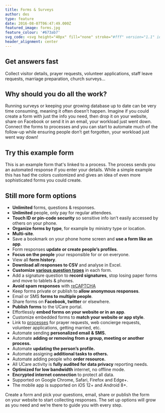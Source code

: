 ```yaml
---
title: Forms & Surveys
author: des
type: feature
date: 2016-08-07T06:47:49.000Z
featured_image: forms.jpg
feature_colour: '#673ab7'
svg_code: <svg height="40px" fill="none" stroke="#fff" version="1.1" id="Layer_1" xmlns="http://www.w3.org/2000/svg" xmlns:xlink="http://www.w3.org/1999/xlink" x="0px" y="0px" viewBox="0 0 19 24" style="enable-background:new 0 0 19 24;" xml:space="preserve"><g id="Layer_2"><g id="New_icons"> <polyline class="st0" points="16.5,2.5 18.5,2.5 18.5,23.5 0.5,23.5 0.5,2.5 2.5,2.5 "/> <path class="st0" d="M11.5,2.5c0-1.1-0.9-2-2-2s-2,0.9-2,2h-3v3h10v-3H11.5z"/> <polyline class="st0" points="4.5,4.5 2.5,4.5 2.5,21.5 12.5,21.5 12.5,17.5 16.5,17.5 16.5,4.5 14.5,4.5 "/> <line class="st0" x1="16.5" y1="17.5" x2="12.5" y2="21.5"/> <line class="st0" x1="5.5" y1="9.5" x2="13.5" y2="9.5"/> <line class="st0" x1="5.5" y1="11.5" x2="13.5" y2="11.5"/> <line class="st0" x1="5.5" y1="13.5" x2="13.5" y2="13.5"/> <line class="st0" x1="5.5" y1="15.5" x2="10" y2="15.5"/> </g></g></svg>
header_alignment: center
---
```


## Get answers fast

Collect visitor details, prayer requests, volunteer applications, staff leave requests, marriage preparation, church surveys...

## Why should you do all the work?

Running surveys or keeping your growing database up to date can be very time consuming, meaning it often doesn’t happen. Imagine if you could create a form with just the info you need, then drop it on your website, share on Facebook or send it in an email, your workload just went down. Connect the forms to processes and you can start to automate much of the follow-up while ensuring people don’t get forgotten, your workload just went way down!

## Try this example form

This is an example form that's linked to a process. The process sends you an automated response if you enter your details. While a simple example this has had the colors customized and gives an idea of even more sophisticated forms you could create.

<UCareEmbed id='661505' path='/forms/11/embed' />

## Still more form options

- **Unlimited** forms, questions & responses.
- **Unlimited** people, only pay for regular attendees.
- **Touch ID or pin-code security** so sensitive info isn’t easily accessed by others on your phone.
- **Organize forms by type**, for example by ministry type or location.
- **Multi-site**.
- Save a bookmark on your phone home screen and **use a form like an app**.
- Form responses **update or create people’s profiles**.
- **Focus on the people** your responsible for or on everyone.
- View all **form history**.
- **Download all responses to CSV** and analyse in Excel.
- **Customize [various question types](https://ucare.zendesk.com/hc/en-us/articles/202204910-Add-a-form)** in each form.
- Add a signature question to **record signatures**, stop losing paper forms and move to tablets & phones.
- **Avoid spam responses** with [reCAPTCHA](http://www.google.com/recaptcha/)
- Keep forms private or publish to **allow anonymous responses**.
- Email or SMS **forms to multiple people**.
- Share forms on **Facebook, twitter** or elsewhere.
- **Publish forms** to the UCare portal.
- Effortlessly **embed forms on your website or in an app**.
- Customize embedded forms to **match your website or app style**.
- Link to [processes](/features/processes/) for prayer requests, web concierge requests, volunteer applications, getting married, etc.
- Automate sending **personalized email & SMS.**
- Automate **adding or removing from a group, meeting or another process.**
- Automate **updating the person’s profile.**
- Automate assigning **additional tasks to others.**
- Automate adding people who **order resource.**
- All UCare activity is **fully audited for data privacy** reporting needs.
- **Optimized for low bandwidth** internet, no offline mode.
- **Encrypted internet connection** to protect all data.
- Supported on Google Chrome, Safari, Firefox and Edge+.
- The mobile app is supported on iOS 12+ and Android 8+.

<ThreeUp>
	Create a form and pick your questions, email, share or publish the form on your website to start collecting responses.
	The set up options will grow as you need and we’re there to guide you with every step.
</ThreeUp>
